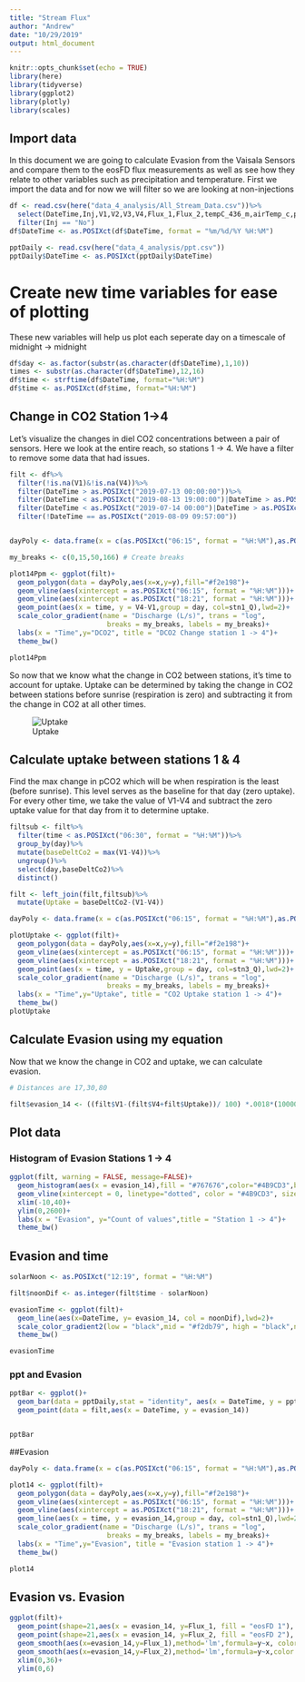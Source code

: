 ```yaml
---
title: "Stream Flux"
author: "Andrew"
date: "10/29/2019"
output: html_document
---
```


```r
knitr::opts_chunk$set(echo = TRUE)
library(here)
library(tidyverse)
library(ggplot2)
library(plotly)
library(scales)
```

## Import data
In this document we are going to calculate Evasion from the Vaisala Sensors and compare them to the eosFD flux measurements as well as see how they relate to other variables such as precipitation and temperature. First we import the data and for now we will filter so we are looking at non-injections
```r
df <- read.csv(here("data_4_analysis/All_Stream_Data.csv"))%>%
  select(DateTime,Inj,V1,V2,V3,V4,Flux_1,Flux_2,tempC_436_m,airTemp_c,ppt24Tot,ppt48Tot,ppt72Tot,stn1_Q,stn2_Q,stn3_Q,stn4_Q)%>%
  filter(Inj == "No")
df$DateTime <- as.POSIXct(df$DateTime, format = "%m/%d/%Y %H:%M")

pptDaily <- read.csv(here("data_4_analysis/ppt.csv"))
pptDaily$DateTime <- as.POSIXct(pptDaily$DateTime)
```

# Create new time variables for ease of plotting
These new variables will help us plot each seperate day on a timescale of midnight -> midnight
```r
df$day <- as.factor(substr(as.character(df$DateTime),1,10))
times <- substr(as.character(df$DateTime),12,16)
df$time <- strftime(df$DateTime, format="%H:%M")
df$time <- as.POSIXct(df$time, format="%H:%M")
```

## Change in CO2 Station 1->4
Let's visualize the changes in diel CO2 concentrations between a pair of sensors. Here we look at the entire reach, so stations 1 -> 4. We have a filter to remove some data that had issues.
```r
filt <- df%>%
  filter(!is.na(V1)&!is.na(V4))%>%
  filter(DateTime > as.POSIXct("2019-07-13 00:00:00"))%>%
  filter(DateTime < as.POSIXct("2019-08-13 19:00:00")|DateTime > as.POSIXct("2019-08-14 23:59"))%>%
  filter(DateTime < as.POSIXct("2019-07-14 00:00")|DateTime > as.POSIXct("2019-07-14 23:59"))%>%
  filter(!DateTime == as.POSIXct("2019-08-09 09:57:00"))


dayPoly <- data.frame(x = c(as.POSIXct("06:15", format = "%H:%M"),as.POSIXct("18:21", format = "%H:%M"),as.POSIXct("18:21", format = "%H:%M"),as.POSIXct("06:15", format = "%H:%M")),y=c(-3200,-3200,-100,-100))

my_breaks <- c(0,15,50,166) # Create breaks

plot14Ppm <- ggplot(filt)+
  geom_polygon(data = dayPoly,aes(x=x,y=y),fill="#f2e198")+
  geom_vline(aes(xintercept = as.POSIXct("06:15", format = "%H:%M")))+
  geom_vline(aes(xintercept = as.POSIXct("18:21", format = "%H:%M")))+
  geom_point(aes(x = time, y = V4-V1,group = day, col=stn1_Q),lwd=2)+
  scale_color_gradient(name = "Discharge (L/s)", trans = "log",
                        breaks = my_breaks, labels = my_breaks)+
  labs(x = "Time",y="DCO2", title = "DCO2 Change station 1 -> 4")+
  theme_bw()

plot14Ppm
```

So now that we know what the change in CO2 between stations, it's time to account for uptake. Uptake can be determined by taking the change in CO2 between stations before sunrise (respiration is zero) and subtracting it from the change in CO2 at all other times.

![Uptake](C:/Users\ARMur\OneDrive - University of North Carolina at Chapel Hill\Ecuador\Github\Ecuador\Images/uptake.png)

## Calculate uptake between stations 1 & 4
Find the max change in pCO2 which will be when respiration is the least (before sunrise). This level serves as the baseline for that day (zero uptake). For every other time, we take the value of V1-V4 and subtract the zero uptake value for that day from it to determine uptake.
```r
filtsub <- filt%>%
  filter(time < as.POSIXct("06:30", format = "%H:%M"))%>%
  group_by(day)%>%
  mutate(baseDeltCo2 = max(V1-V4))%>%
  ungroup()%>%
  select(day,baseDeltCo2)%>%
  distinct()

filt <- left_join(filt,filtsub)%>%
  mutate(Uptake = baseDeltCo2-(V1-V4))

dayPoly <- data.frame(x = c(as.POSIXct("06:15", format = "%H:%M"),as.POSIXct("18:21", format = "%H:%M"),as.POSIXct("18:21", format = "%H:%M"),as.POSIXct("06:15", format = "%H:%M")),y=c(-500,-500,1800,1800))

plotUptake <- ggplot(filt)+
  geom_polygon(data = dayPoly,aes(x=x,y=y),fill="#f2e198")+
  geom_vline(aes(xintercept = as.POSIXct("06:15", format = "%H:%M")))+
  geom_vline(aes(xintercept = as.POSIXct("18:21", format = "%H:%M")))+
  geom_point(aes(x = time, y = Uptake,group = day, col=stn3_Q),lwd=2)+
  scale_color_gradient(name = "Discharge (L/s)", trans = "log",
                        breaks = my_breaks, labels = my_breaks)+
  labs(x = "Time",y="Uptake", title = "CO2 Uptake station 1 -> 4")+
  theme_bw()
plotUptake
```

## Calculate Evasion using my equation
Now that we know the change in CO2 and uptake, we can calculate evasion.
```r
# Distances are 17,30,80

filt$evasion_14 <- ((filt$V1-(filt$V4+filt$Uptake))/ 100) *.0018*(1000000/44.01)*filt$stn3_Q/1000

```

## Plot data

### Histogram of Evasion Stations 1 -> 4
```r
ggplot(filt, warning = FALSE, message=FALSE)+
  geom_histogram(aes(x = evasion_14),fill = "#767676",color="#4B9CD3",binwidth = 1)+
  geom_vline(xintercept = 0, linetype="dotted", color = "#4B9CD3", size=1.5)+
  xlim(-10,40)+
  ylim(0,2600)+
  labs(x = "Evasion", y="Count of values",title = "Station 1 -> 4")+
  theme_bw()
```



## Evasion and time
```r
solarNoon <- as.POSIXct("12:19", format = "%H:%M")

filt$noonDif <- as.integer(filt$time - solarNoon)

evasionTime <- ggplot(filt)+
  geom_line(aes(x=DateTime, y= evasion_14, col = noonDif),lwd=2)+
  scale_color_gradient2(low = "black",mid = "#f2db79", high = "black",name = "Time")+
  theme_bw()

evasionTime
```


### ppt and Evasion
```r
pptBar <- ggplot()+
  geom_bar(data = pptDaily,stat = "identity", aes(x = DateTime, y = ppt_mm))+
  geom_point(data = filt,aes(x = DateTime, y = evasion_14))


pptBar
```



##Evasion
```r
dayPoly <- data.frame(x = c(as.POSIXct("06:15", format = "%H:%M"),as.POSIXct("18:21", format = "%H:%M"),as.POSIXct("18:21", format = "%H:%M"),as.POSIXct("06:15", format = "%H:%M")),y=c(-35,-35,40,40))

plot14 <- ggplot(filt)+
  geom_polygon(data = dayPoly,aes(x=x,y=y),fill="#f2e198")+
  geom_vline(aes(xintercept = as.POSIXct("06:15", format = "%H:%M")))+
  geom_vline(aes(xintercept = as.POSIXct("18:21", format = "%H:%M")))+
  geom_line(aes(x = time, y = evasion_14,group = day, col=stn1_Q),lwd=2)+
  scale_color_gradient(name = "Discharge (L/s)", trans = "log",
                        breaks = my_breaks, labels = my_breaks)+
  labs(x = "Time",y="Evasion", title = "Evasion station 1 -> 4")+
  theme_bw()

plot14
```



## Evasion vs. Evasion
```r
ggplot(filt)+
  geom_point(shape=21,aes(x = evasion_14, y=Flux_1, fill = "eosFD 1"), fill="#4B9CD3", alpha =.6,size=2)+
  geom_point(shape=21,aes(x = evasion_14, y=Flux_2, fill = "eosFD 2"), fill="#C7DA7D", alpha = .6,size=2)+
  geom_smooth(aes(x=evasion_14,y=Flux_1),method='lm',formula=y~x, color = "#4B9CD3")+
  geom_smooth(aes(x=evasion_14,y=Flux_2),method='lm',formula=y~x,color ="#C7DA7D")+
  xlim(0,36)+
  ylim(0,6)
```

